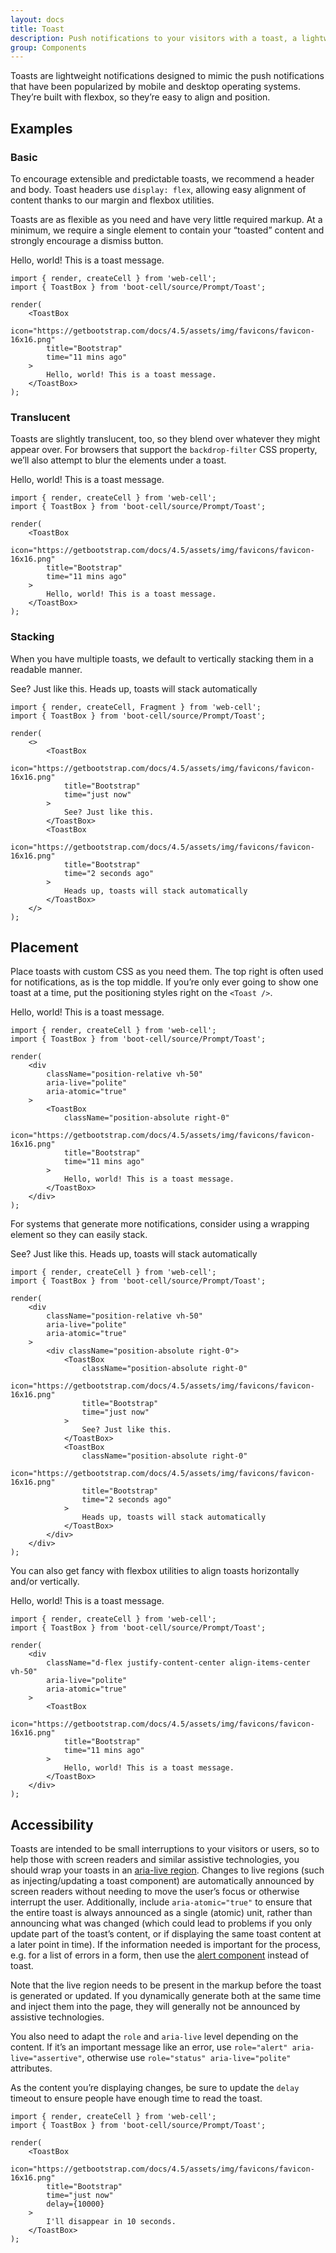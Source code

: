 ```yaml
---
layout: docs
title: Toast
description: Push notifications to your visitors with a toast, a lightweight and easily customizable alert message.
group: Components
---
```




Toasts are lightweight notifications designed to mimic the push notifications that have been popularized by mobile and desktop operating systems.
They’re built with flexbox, so they’re easy to align and position.

## Examples

### Basic

To encourage extensible and predictable toasts, we recommend a header and body.
Toast headers use `display: flex`, allowing easy alignment of content thanks to our margin and flexbox utilities.

Toasts are as flexible as you need and have very little required markup.
At a minimum, we require a single element to contain your “toasted” content and strongly encourage a dismiss button.

<Example className="bg-light">
    <ToastBox
        icon="https://getbootstrap.com/docs/4.5/assets/img/favicons/favicon-16x16.png"
        title="Bootstrap"
        time="11 mins ago"
    >
        Hello, world! This is a toast message.
    </ToastBox>
</Example>

```TSX
import { render, createCell } from 'web-cell';
import { ToastBox } from 'boot-cell/source/Prompt/Toast';

render(
    <ToastBox
        icon="https://getbootstrap.com/docs/4.5/assets/img/favicons/favicon-16x16.png"
        title="Bootstrap"
        time="11 mins ago"
    >
        Hello, world! This is a toast message.
    </ToastBox>
);
```

### Translucent

Toasts are slightly translucent, too, so they blend over whatever they might appear over.
For browsers that support the `backdrop-filter` CSS property, we’ll also attempt to blur the elements under a toast.

<Example className="bg-dark">
    <ToastBox
        icon="https://getbootstrap.com/docs/4.5/assets/img/favicons/favicon-16x16.png"
        title="Bootstrap"
        time="11 mins ago"
    >
        Hello, world! This is a toast message.
    </ToastBox>
</Example>

```TSX
import { render, createCell } from 'web-cell';
import { ToastBox } from 'boot-cell/source/Prompt/Toast';

render(
    <ToastBox
        icon="https://getbootstrap.com/docs/4.5/assets/img/favicons/favicon-16x16.png"
        title="Bootstrap"
        time="11 mins ago"
    >
        Hello, world! This is a toast message.
    </ToastBox>
);
```

### Stacking

When you have multiple toasts, we default to vertically stacking them in a readable manner.

<Example className="bg-light">
    <ToastBox
        icon="https://getbootstrap.com/docs/4.5/assets/img/favicons/favicon-16x16.png"
        title="Bootstrap"
        time="just now"
    >
        See? Just like this.
    </ToastBox>
    <ToastBox
        icon="https://getbootstrap.com/docs/4.5/assets/img/favicons/favicon-16x16.png"
        title="Bootstrap"
        time="2 seconds ago"
    >
        Heads up, toasts will stack automatically
    </ToastBox>
</Example>

```TSX
import { render, createCell, Fragment } from 'web-cell';
import { ToastBox } from 'boot-cell/source/Prompt/Toast';

render(
    <>
        <ToastBox
            icon="https://getbootstrap.com/docs/4.5/assets/img/favicons/favicon-16x16.png"
            title="Bootstrap"
            time="just now"
        >
            See? Just like this.
        </ToastBox>
        <ToastBox
            icon="https://getbootstrap.com/docs/4.5/assets/img/favicons/favicon-16x16.png"
            title="Bootstrap"
            time="2 seconds ago"
        >
            Heads up, toasts will stack automatically
        </ToastBox>
    </>
);
```

## Placement

Place toasts with custom CSS as you need them. The top right is often used for notifications, as is the top middle.
If you’re only ever going to show one toast at a time, put the positioning styles right on the `<Toast />`.

<Example className="bg-dark">
    <div
        className="position-relative vh-50"
        aria-live="polite"
        aria-atomic="true"
    >
        <ToastBox
            className="position-absolute right-0"
            icon="https://getbootstrap.com/docs/4.5/assets/img/favicons/favicon-16x16.png"
            title="Bootstrap"
            time="11 mins ago"
        >
            Hello, world! This is a toast message.
        </ToastBox>
    </div>
</Example>

```TSX
import { render, createCell } from 'web-cell';
import { ToastBox } from 'boot-cell/source/Prompt/Toast';

render(
    <div
        className="position-relative vh-50"
        aria-live="polite"
        aria-atomic="true"
    >
        <ToastBox
            className="position-absolute right-0"
            icon="https://getbootstrap.com/docs/4.5/assets/img/favicons/favicon-16x16.png"
            title="Bootstrap"
            time="11 mins ago"
        >
            Hello, world! This is a toast message.
        </ToastBox>
    </div>
);
```

For systems that generate more notifications, consider using a wrapping element so they can easily stack.

<Example className="bg-dark">
    <div
        className="position-relative vh-50"
        aria-live="polite"
        aria-atomic="true"
    >
        <div className="position-absolute right-0">
            <ToastBox
                icon="https://getbootstrap.com/docs/4.5/assets/img/favicons/favicon-16x16.png"
                title="Bootstrap"
                time="just now"
            >
                See? Just like this.
            </ToastBox>
            <ToastBox
                className="position-absolute right-0"
                icon="https://getbootstrap.com/docs/4.5/assets/img/favicons/favicon-16x16.png"
                title="Bootstrap"
                time="2 seconds ago"
            >
                Heads up, toasts will stack automatically
            </ToastBox>
        </div>
    </div>
</Example>

```TSX
import { render, createCell } from 'web-cell';
import { ToastBox } from 'boot-cell/source/Prompt/Toast';

render(
    <div
        className="position-relative vh-50"
        aria-live="polite"
        aria-atomic="true"
    >
        <div className="position-absolute right-0">
            <ToastBox
                className="position-absolute right-0"
                icon="https://getbootstrap.com/docs/4.5/assets/img/favicons/favicon-16x16.png"
                title="Bootstrap"
                time="just now"
            >
                See? Just like this.
            </ToastBox>
            <ToastBox
                className="position-absolute right-0"
                icon="https://getbootstrap.com/docs/4.5/assets/img/favicons/favicon-16x16.png"
                title="Bootstrap"
                time="2 seconds ago"
            >
                Heads up, toasts will stack automatically
            </ToastBox>
        </div>
    </div>
);
```

You can also get fancy with flexbox utilities to align toasts horizontally and/or vertically.

<Example className="bg-dark">
    <div
        className="d-flex justify-content-center align-items-center vh-50"
        aria-live="polite"
        aria-atomic="true"
    >
        <ToastBox
            icon="https://getbootstrap.com/docs/4.5/assets/img/favicons/favicon-16x16.png"
            title="Bootstrap"
            time="11 mins ago"
        >
            Hello, world! This is a toast message.
        </ToastBox>
    </div>
</Example>

```TSX
import { render, createCell } from 'web-cell';
import { ToastBox } from 'boot-cell/source/Prompt/Toast';

render(
    <div
        className="d-flex justify-content-center align-items-center vh-50"
        aria-live="polite"
        aria-atomic="true"
    >
        <ToastBox
            icon="https://getbootstrap.com/docs/4.5/assets/img/favicons/favicon-16x16.png"
            title="Bootstrap"
            time="11 mins ago"
        >
            Hello, world! This is a toast message.
        </ToastBox>
    </div>
);
```

## Accessibility

Toasts are intended to be small interruptions to your visitors or users,
so to help those with screen readers and similar assistive technologies,
you should wrap your toasts in an [aria-live region][1].
Changes to live regions (such as injecting/updating a toast component)
are automatically announced by screen readers without needing to move the user’s focus or otherwise interrupt the user.
Additionally, include `aria-atomic="true"` to ensure that the entire toast is always announced as a single (atomic) unit,
rather than announcing what was changed (which could lead to problems if you only update part of the toast’s content,
or if displaying the same toast content at a later point in time). If the information needed is important for the process,
e.g. for a list of errors in a form, then use the [alert component][2] instead of toast.

Note that the live region needs to be present in the markup before the toast is generated or updated.
If you dynamically generate both at the same time and inject them into the page,
they will generally not be announced by assistive technologies.

You also need to adapt the `role` and `aria-live` level depending on the content.
If it’s an important message like an error, use `role="alert" aria-live="assertive"`,
otherwise use `role="status" aria-live="polite"` attributes.

As the content you’re displaying changes, be sure to update the `delay` timeout to ensure people have enough time to read the toast.

```TSX
import { render, createCell } from 'web-cell';
import { ToastBox } from 'boot-cell/source/Prompt/Toast';

render(
    <ToastBox
        icon="https://getbootstrap.com/docs/4.5/assets/img/favicons/favicon-16x16.png"
        title="Bootstrap"
        time="just now"
        delay={10000}
    >
        I'll disappear in 10 seconds.
    </ToastBox>
);
```

[1]: https://developer.mozilla.org/en-US/docs/Web/Accessibility/ARIA/ARIA_Live_Regions
[2]: https://web-cell.dev/#alerts
